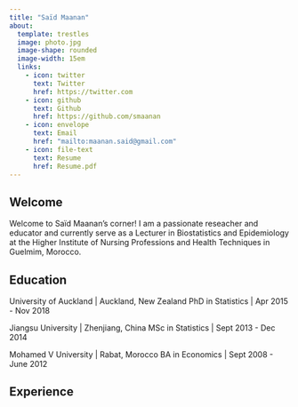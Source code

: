 ```yaml
---
title: "Saïd Maanan"
about:
  template: trestles
  image: photo.jpg
  image-shape: rounded
  image-width: 15em
  links: 
    - icon: twitter
      text: Twitter
      href: https://twitter.com
    - icon: github
      text: Github
      href: https://github.com/smaanan
    - icon: envelope
      text: Email
      href: "mailto:maanan.said@gmail.com"
    - icon: file-text
      text: Resume
      href: Resume.pdf
---
```


## Welcome

Welcome to Saïd Maanan's corner! I am a passionate reseacher and educator and currently serve as a Lecturer in Biostatistics and Epidemiology at the Higher Institute of Nursing Professions and Health Techniques in Guelmim, Morocco.

## Education

University of Auckland \| Auckland, New Zealand PhD in Statistics \| Apr 2015 - Nov 2018

Jiangsu University \| Zhenjiang, China MSc in Statistics \| Sept 2013 - Dec 2014

Mohamed V University \| Rabat, Morocco BA in Economics \| Sept 2008 - June 2012

## Experience
